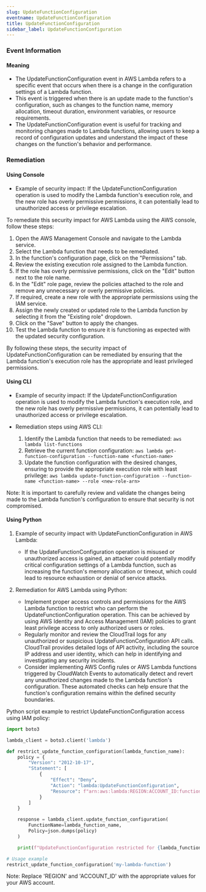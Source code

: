 ```yaml
--- 
slug: UpdateFunctionConfiguration
eventname: UpdateFunctionConfiguration
title: UpdateFunctionConfiguration
sidebar_label: UpdateFunctionConfiguration
---
```

                       
### Event Information

#### Meaning

- The UpdateFunctionConfiguration event in AWS Lambda refers to a specific event that occurs when there is a change in the configuration settings of a Lambda function.
- This event is triggered when there is an update made to the function's configuration, such as changes to the function name, memory allocation, timeout duration, environment variables, or resource requirements.
- The UpdateFunctionConfiguration event is useful for tracking and monitoring changes made to Lambda functions, allowing users to keep a record of configuration updates and understand the impact of these changes on the function's behavior and performance.

### Remediation

#### Using Console

- Example of security impact: If the UpdateFunctionConfiguration operation is used to modify the Lambda function's execution role, and the new role has overly permissive permissions, it can potentially lead to unauthorized access or privilege escalation.

To remediate this security impact for AWS Lambda using the AWS console, follow these steps:

1. Open the AWS Management Console and navigate to the Lambda service.
2. Select the Lambda function that needs to be remediated.
3. In the function's configuration page, click on the "Permissions" tab.
4. Review the existing execution role assigned to the Lambda function.
5. If the role has overly permissive permissions, click on the "Edit" button next to the role name.
6. In the "Edit" role page, review the policies attached to the role and remove any unnecessary or overly permissive policies.
7. If required, create a new role with the appropriate permissions using the IAM service.
8. Assign the newly created or updated role to the Lambda function by selecting it from the "Existing role" dropdown.
9. Click on the "Save" button to apply the changes.
10. Test the Lambda function to ensure it is functioning as expected with the updated security configuration.

By following these steps, the security impact of UpdateFunctionConfiguration can be remediated by ensuring that the Lambda function's execution role has the appropriate and least privileged permissions.

#### Using CLI

- Example of security impact: If the UpdateFunctionConfiguration operation is used to modify the Lambda function's execution role, and the new role has overly permissive permissions, it can potentially lead to unauthorized access or privilege escalation.

- Remediation steps using AWS CLI:
  1. Identify the Lambda function that needs to be remediated: `aws lambda list-functions`
  2. Retrieve the current function configuration: `aws lambda get-function-configuration --function-name <function-name>`
  3. Update the function configuration with the desired changes, ensuring to provide the appropriate execution role with least privilege: `aws lambda update-function-configuration --function-name <function-name> --role <new-role-arn>`

Note: It is important to carefully review and validate the changes being made to the Lambda function's configuration to ensure that security is not compromised.

#### Using Python

1. Example of security impact with UpdateFunctionConfiguration in AWS Lambda:
   - If the UpdateFunctionConfiguration operation is misused or unauthorized access is gained, an attacker could potentially modify critical configuration settings of a Lambda function, such as increasing the function's memory allocation or timeout, which could lead to resource exhaustion or denial of service attacks.

2. Remediation for AWS Lambda using Python:
   - Implement proper access controls and permissions for the AWS Lambda function to restrict who can perform the UpdateFunctionConfiguration operation. This can be achieved by using AWS Identity and Access Management (IAM) policies to grant least privilege access to only authorized users or roles.
   - Regularly monitor and review the CloudTrail logs for any unauthorized or suspicious UpdateFunctionConfiguration API calls. CloudTrail provides detailed logs of API activity, including the source IP address and user identity, which can help in identifying and investigating any security incidents.
   - Consider implementing AWS Config rules or AWS Lambda functions triggered by CloudWatch Events to automatically detect and revert any unauthorized changes made to the Lambda function's configuration. These automated checks can help ensure that the function's configuration remains within the defined security boundaries.

Python script example to restrict UpdateFunctionConfiguration access using IAM policy:

```python
import boto3

lambda_client = boto3.client('lambda')

def restrict_update_function_configuration(lambda_function_name):
    policy = {
        "Version": "2012-10-17",
        "Statement": [
            {
                "Effect": "Deny",
                "Action": "lambda:UpdateFunctionConfiguration",
                "Resource": f"arn:aws:lambda:REGION:ACCOUNT_ID:function:{lambda_function_name}"
            }
        ]
    }

    response = lambda_client.update_function_configuration(
        FunctionName=lambda_function_name,
        Policy=json.dumps(policy)
    )

    print(f"UpdateFunctionConfiguration restricted for {lambda_function_name}")

# Usage example
restrict_update_function_configuration('my-lambda-function')
```

Note: Replace 'REGION' and 'ACCOUNT_ID' with the appropriate values for your AWS account.


 
